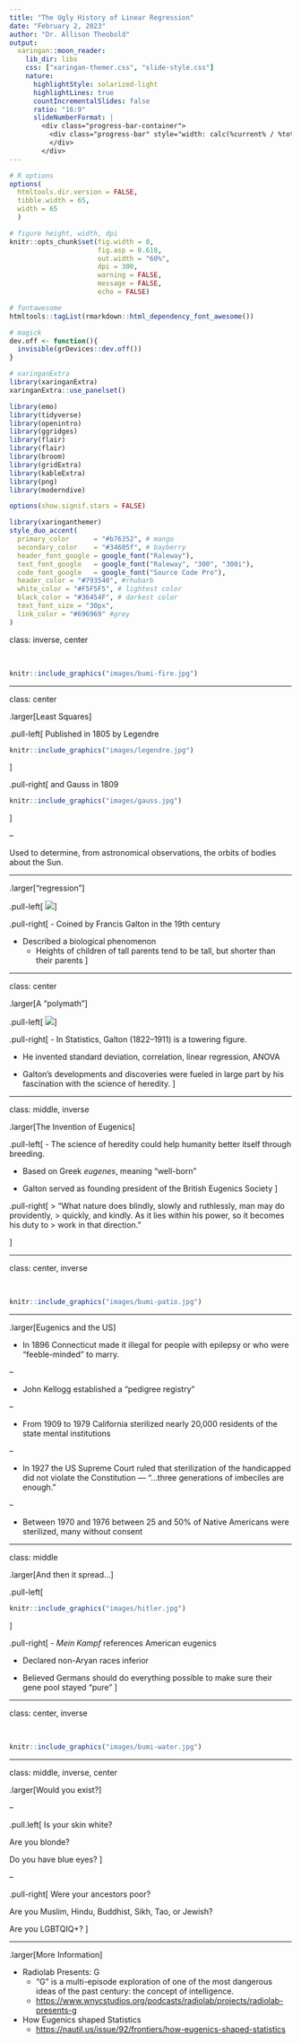 ```yaml
---
title: "The Ugly History of Linear Regression"
date: "February 2, 2023"
author: "Dr. Allison Theobold"
output:
  xaringan::moon_reader:
    lib_dir: libs
    css: ["xaringan-themer.css", "slide-style.css"]
    nature:
      highlightStyle: solarized-light
      highlightLines: true
      countIncrementalSlides: false
      ratio: "16:9"
      slideNumberFormat: |
        <div class="progress-bar-container">
          <div class="progress-bar" style="width: calc(%current% / %total% * 100%);">
          </div>
        </div>
---
```



```r
# R options
options(
  htmltools.dir.version = FALSE,
  tibble.width = 65,
  width = 65
  )

# figure height, width, dpi
knitr::opts_chunk$set(fig.width = 8, 
                      fig.asp = 0.618,
                      out.width = "60%",
                      dpi = 300, 
                      warning = FALSE, 
                      message = FALSE,
                      echo = FALSE)

# fontawesome
htmltools::tagList(rmarkdown::html_dependency_font_awesome())

# magick
dev.off <- function(){
  invisible(grDevices::dev.off())
}

# xaringanExtra
library(xaringanExtra)
xaringanExtra::use_panelset()

library(emo)
library(tidyverse)
library(openintro)
library(ggridges)
library(flair)
library(flair)
library(broom)
library(gridExtra)
library(kableExtra)
library(png)
library(moderndive)

options(show.signif.stars = FALSE)
```

```r
library(xaringanthemer)
style_duo_accent(
  primary_color      = "#b76352", # mango
  secondary_color    = "#34605f", # bayberry
  header_font_google = google_font("Raleway"),
  text_font_google   = google_font("Raleway", "300", "300i"),
  code_font_google   = google_font("Source Code Pro"),
  header_color = "#793540", #rhubarb
  white_color = "#F5F5F5", # lightest color
  black_color = "#36454F", # darkest color
  text_font_size = "30px", 
  link_color = "#696969" #grey
)
```

class: inverse, center

</br>

```r
knitr::include_graphics("images/bumi-fire.jpg")
```

---

class: center 

.larger[Least Squares]

.pull-left[
Published in 1805 by Legendre
```r
knitr::include_graphics("images/legendre.jpg")
```
]

.pull-right[
and Gauss in 1809
```r
knitr::include_graphics("images/gauss.jpg")
```
]

--

Used to determine, from astronomical observations, the orbits of bodies about
the Sun. 

<!-- Mostly comets, but also later the then newly discovered minor planets. -->

---

.larger["regression"]

.pull-left[
![](images/galton.png)
]

.pull-right[
- Coined by Francis Galton in the 19th century

- Described a biological phenomenon
  * Heights of children of tall parents tend to be tall, but shorter than
  their parents
]

<!-- A phenomenon also known as regression toward the mean. -->

---

class: center

.larger[A "polymath"]

.pull-left[
![](images/correlation.jpg)
]

.pull-right[
- In Statistics, Galton (1822–1911) is a towering figure.

  * He invented standard deviation, correlation, linear regression, ANOVA
  
- Galton's developments and discoveries were fueled in large part by his fascination with the science of heredity.
]

<!-- Galton was wrestling with the unanswered question of how different traits stayed stable in a population over generations, building on the work of his cousin Charles Darwin, who had published On the Origin of Species in 1859. -->

---

class: middle, inverse

.larger[The Invention of Eugenics]

.pull-left[
- The science of heredity could help humanity better itself through breeding.

- Based on Greek *eugenes*, meaning "well-born"
  
- Galton served as founding president of the British Eugenics Society
]

.pull-right[
> "What nature does blindly, slowly and ruthlessly, man may do providently,
> quickly, and kindly. As it lies within his power, so it becomes his duty to
> work in that direction."

]

---

class: center, inverse

</br>

```r
knitr::include_graphics("images/bumi-patio.jpg")
```

---

.larger[Eugenics and the US]

- In 1896 Connecticut made it illegal for people with epilepsy or who were
"feeble-minded" to marry. 

--

- John Kellogg established a "pedigree registry" 

--

- From 1909 to 1979 California sterilized nearly 20,000 residents of the state 
mental institutions

--

- In 1927 the US Supreme Court ruled that sterilization of the handicapped did 
not violate the Constitution --- "...three generations of imbeciles are enough." 

--

- Between 1970 and 1976 between 25 and 50% of Native Americans were sterilized, 
many without consent

---

class: middle

.larger[And then it spread...]

.pull-left[
```r
knitr::include_graphics("images/hitler.jpg")
```
]

.pull-right[
- *Mein Kampf* references American eugenics  
  
  * Declared non-Aryan races inferior
  
- Believed Germans should do everything possible to make sure their gene pool 
stayed "pure"
]

---

class: center, inverse

</br> 

```r
knitr::include_graphics("images/bumi-water.jpg")
```

---

class: middle, inverse, center

.larger[Would you exist?]

--

.pull.left[
Is your skin white?

Are you blonde?

Do you have blue eyes?
]

--

.pull-right[
Were your ancestors poor?

Are you Muslim, Hindu, Buddhist, Sikh, Tao, or Jewish? 

Are you LGBTQIQ+?
]

---

.larger[More Information]

- Radiolab Presents: G
  * “G” is a multi-episode exploration of one of the most dangerous ideas of the
  past century: the concept of intelligence.
  * <https://www.wnycstudios.org/podcasts/radiolab/projects/radiolab-presents-g> 
  
- How Eugenics shaped Statistics
  * <https://nautil.us/issue/92/frontiers/how-eugenics-shaped-statistics> 